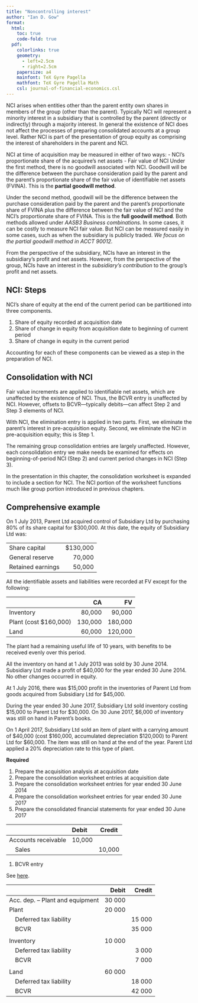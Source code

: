 ```yaml
---
title: "Noncontrolling interest"
author: "Ian D. Gow"
format: 
  html:
    toc: true
    code-fold: true
  pdf:
    colorlinks: true
    geometry:
      - left=2.5cm
      - right=2.5cm
    papersize: a4
    mainfont: TeX Gyre Pagella
    mathfont: TeX Gyre Pagella Math
    csl: journal-of-financial-economics.csl
---
```


NCI arises when entities other than the parent entity own shares in members of the group (other than the parent).
Typically NCI will represent a minority interest in a subsidiary that is controlled by the parent (directly or indirectly) through a majority interest.
In general the existence of NCI does not affect the processes of preparing consolidated accounts at a group level.
Rather NCI is part of the presentation of group equity as comprising the interest of shareholders in the parent and NCI.

NCI at time of acquisition may be measured in either of two ways:
 - NCI’s proportionate share of the acquiree’s net assets
 - Fair value of NCI
Under the first method, there is no goodwill associated with NCI. 
Goodwill will be the difference between the purchase consideration paid by the parent and the parent’s proportionate share of the fair value of identifiable net assets (FVINA).
This is the **partial goodwill method**.

Under the second method, goodwill will be the difference between the purchase consideration paid by the parent and the parent's proportionate share of FVINA plus the difference between the fair value of NCI and the NCI's proportionate share of FVINA. 
This is the **full goodwill method**.
Both methods allowed under *AASB3 Business combinations*.
In some cases, it can be costly to measure NCI fair value.
But NCI can be measured easily in some cases, such as when the subsidiary is publicly traded.
*We focus on the partial goodwill method in ACCT 90012.*

From the perspective of the subsidiary, NCIs have an interest in the subsidiary's profit and net assets.
However, from the perspective of the group, NCIs have an interest in the *subsidiary's contribution* to the group's profit and net assets.

## NCI: Steps

NCI's share of equity at the end of the current period can be partitioned into three components.

  1. Share of equity recorded at acquisition date
  2. Share of change in equity from acquisition date to beginning of current period
  3. Share of change in equity in the current period
  
Accounting for each of these components can be viewed as a step in the preparation of NCI.

## Consolidation with NCI

Fair value increments are applied to identifiable net assets, which are unaffected by the existence of NCI.
Thus, the BCVR entry is unaffected by NCI.
However, offsets to BCVR---typically debits---can affect Step 2 and Step 3 elements of NCI.

With NCI, the elimination entry is applied in two parts.
First, we eliminate the parent's interest in pre-acquisition equity.
Second, we eliminate the NCI in pre-acquisition equity; this is Step 1.

The remaining group consolidation entries are largely unaffected.
However, each consolidation entry we make needs be examined for effects on beginning-of-period NCI (Step 2) and current period changes in NCI (Step 3).

In the presentation in this chapter, the consolidation worksheet is expanded to include a section for NCI.
The NCI portion of the worksheet functions much like group portion introduced in previous chapters.

## Comprehensive example

On 1 July 2013, Parent Ltd acquired control of Subsidiary Ltd by purchasing 80% of its share capital  for $300,000. At this date, the equity of Subsidiary Ltd was:

| | |
|------|------:|
| Share capital |	 $130,000 |
| General reserve	| 70,000 |
| Retained earnings	| 50,000 |

All the identifiable assets and liabilities were recorded at FV except for the following:

| | CA | FV |
|------|------:|------:|
| Inventory	| 80,000 | 90,000 |
| Plant (cost $160,000)	| 130,000	| 180,000 |
| Land | 60,000	| 120,000 |

The plant had a remaining useful life of 10 years, with benefits to be received evenly over this period.

All the inventory on hand at 1 July 2013 was sold by 30 June 2014.
Subsidiary Ltd made a profit of \$40,000 for the year ended 30 June 2014. 
No other changes occurred in equity.

At 1 July 2016, there was \$15,000 profit in the inventories of Parent Ltd from goods acquired from Subsidiary Ltd for \$45,000.

During the year ended 30 June 2017, Subsidiary Ltd sold inventory costing $15,000 to Parent Ltd for \$30,000. 
On 30 June 2017, \$6,000 of inventory was still on hand in Parent's books.

On 1 April 2017, Subsidiary Ltd sold an item of plant with a carrying amount of \$40,000 (cost \$160,000, accumulated depreciation \$120,000) to Parent Ltd for \$60,000.
The item was still on hand at the end of the year.
Parent Ltd applied a 20% depreciation rate to this type of plant.

**Required**

1. Prepare the acquisition analysis at acquisition date
2. Prepare the consolidation worksheet entries at acquisition date
3. Prepare the consolidation worksheet entries for year ended 30 June 2014
4. Prepare the consolidation worksheet entries for year ended 30 June 2017
5. Prepare the consolidated financial statements for year ended 30 June 2017

<!--# <iframe src="https://docs.google.com/spreadsheets/d/e/2PACX-1vTTGJb_jYaVeHqxqKuciigBsfw1exnII9t_GUTXKOvhxXn1vaU2MOPe-9XJrvVLQiDLsMWpfsLZqYjA/pubhtml?gid=1700611393&amp;range=A46:D59&amp;single=false&amp;widget=true&amp;headers=true" height="400" width="550"></iframe>  -->

|                     | Debit  | Credit |
|---------------------|:-------|--------|
| Accounts receivable | 10,000 |        |
|  Sales              |        | 10,000 |

(1) BCVR entry

See [here](https://docs.google.com/spreadsheets/d/1jSdsHErn91AqXO4gSpduw7I0NHwxWD-Cra6qRIovrYc/edit#gid=1700611393&range=A46:D59).

|                                  |  Debit | Credit |
|----------------------------------|-------:|-------:|
| Acc. dep. -- Plant and equipment | 30 000 |        |
| Plant                            | 20 000 |        |
|  Deferred tax liability          |        | 15 000 |
|  BCVR                            |        | 35 000 |
|                                  |        |        |
| Inventory                        | 10 000 |        |
|  Deferred tax liability          |        |  3 000 |
|  BCVR                            |        |  7 000 |
|                                  |        |        |
| Land                             | 60 000 |        |
|  Deferred tax liability          |        | 18 000 |
|  BCVR                            |        | 42 000 |
